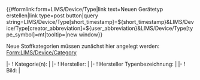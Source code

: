<noinclude>
{{Helper/Docu/FormTemplate}}

<div class=dynamic-page-form-link>{{#formlink:form=LIMS/Device/Type|link text=Neuen Gerätetyp erstellen|link type=post button|query string=LIMS/Device/Type[short_timestamp]=${short_timestamp}&LIMS/Device/Type[creator_abbreviation]=${user_abbreviation}&LIMS/Device/Type[type_symbol]=mt|tooltip=|new window}}</div>

</noinclude><includeonly>
Neue Stoffkategorien müssen zunächst hier angelegt werden: [[Form:LIMS/Device/Category]]
{{{info|page name=Device:<LIMS/Device/Type[short_timestamp]>-<LIMS/Device/Type[creator_abbreviation]>-<unique number;start=0001>-<LIMS/Device/Type[type_symbol]>}}}
<div id="wikiPreview" style="display: none; padding-bottom: 25px; margin-bottom: 25px; border-bottom: 1px solid #AAAAAA;"></div>
{{{for template|LIMS/Device/Type}}}
{{LIMS/Form/Common/Header}}
|-
! Kategorie(n): 
| {{{field|category|input type=tokens|values from concept=LIMS/Device/Category|delimiter=;|required}}} 
|-
! Hersteller: 
| {{{field|vendor}}} 
|-
! Hersteller Typenbezeichnung: 
| {{{field|vendor_type_id}}} 
|-
! Bild: 
| {{{field|image|uploadable|image preview}}} 
<!-- |-
! Digitalisierungsklasse: 
| {{{field|digitalization class}}}
|-
! Eingabeschnittstellen: 
| {{{field|input interfaces|list|input type=tokens}}}
|-
! Ausgabeschnittstellen: 
| {{{field|output interfaces|list|input type=tokens}}}
|-
! Ansprechpartner: 
| {{{field|contact person|list|delimiter=;|input type=tokens|values from category=Person}}} -->
{{LIMS/Form/Common/Footer}}
</includeonly>
